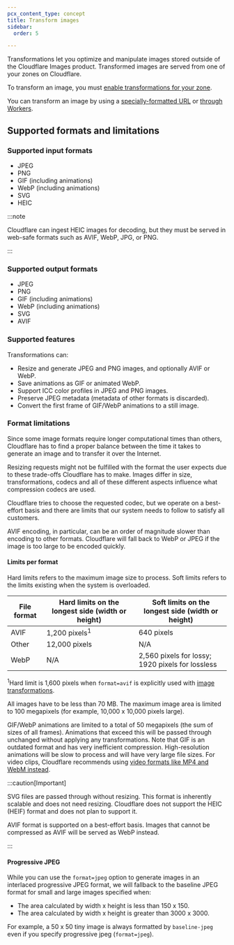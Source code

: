 ```yaml
---
pcx_content_type: concept
title: Transform images
sidebar:
  order: 5

---
```



Transformations let you optimize and manipulate images stored outside of the Cloudflare Images product. Transformed images are served from one of your zones on Cloudflare.

To transform an image, you must [enable transformations for your zone](/images/get-started/#enable-transformations-on-your-zone).

You can transform an image by using a [specially-formatted URL](/images/transform-images/transform-via-url/) or [through Workers](/images/transform-images/transform-via-workers/).

## Supported formats and limitations

### Supported input formats

* JPEG
* PNG
* GIF (including animations)
* WebP (including animations)
* SVG
* HEIC

:::note


Cloudflare can ingest HEIC images for decoding, but they must be served in web-safe formats such as AVIF, WebP, JPG, or PNG.


:::

### Supported output formats

* JPEG
* PNG
* GIF (including animations)
* WebP (including animations)
* SVG
* AVIF

### Supported features

Transformations can:

* Resize and generate JPEG and PNG images, and optionally AVIF or WebP.
* Save animations as GIF or animated WebP.
* Support ICC color profiles in JPEG and PNG images.
* Preserve JPEG metadata (metadata of other formats is discarded).
* Convert the first frame of GIF/WebP animations to a still image.

<Render file="svg" />

### Format limitations

Since some image formats require longer computational times than others, Cloudflare has to find a proper balance between the time it takes to generate an image and to transfer it over the Internet.

Resizing requests might not be fulfilled with the format the user expects due to these trade-offs Cloudflare has to make. Images differ in size, transformations, codecs and all of these different aspects influence what compression codecs are used.

Cloudflare tries to choose the requested codec, but we operate on a best-effort basis and there are limits that our system needs to follow to satisfy all customers.

AVIF encoding, in particular, can be an order of magnitude slower than encoding to other formats. Cloudflare will fall back to WebP or JPEG if the image is too large to be encoded quickly.

#### Limits per format

Hard limits refers to the maximum image size to process. Soft limits refers to the limits existing when the system is overloaded.

| File format | Hard limits on the longest side (width or height) | Soft limits on the longest side (width or height) |
| ----------- | ------------------------------------------------- | ------------------------------------------------- |
| AVIF        | 1,200 pixels<sup>1</sup>                          | 640 pixels                                        |
| Other       | 12,000 pixels                                     | N/A                                               |
| WebP        | N/A                                               | 2,560 pixels for lossy; 1920 pixels for lossless  |

<sup>1</sup>Hard limit is 1,600 pixels when `format=avif` is explicitly used with [image transformations](/images/transform-images/).

All images have to be less than 70 MB. The maximum image area is limited to 100 megapixels (for example, 10,000 x 10,000 pixels large).

GIF/WebP animations are limited to a total of 50 megapixels (the sum of sizes of all frames). Animations that exceed this will be passed through unchanged without applying any transformations. Note that GIF is an outdated format and has very inefficient compression. High-resolution animations will be slow to process and will have very large file sizes. For video clips, Cloudflare recommends using [video formats like MP4 and WebM instead](/stream/).

:::caution[Important]

SVG files are passed through without resizing. This format is inherently scalable and does not need resizing. Cloudflare does not support the HEIC (HEIF) format and does not plan to support it.

AVIF format is supported on a best-effort basis. Images that cannot be compressed as AVIF will be served as WebP instead.


:::

#### Progressive JPEG

While you can use the `format=jpeg` option to generate images in an interlaced progressive JPEG format, we will fallback to the baseline JPEG format for small and large images specified when:

* The area calculated by width x height is less than 150 x 150.
* The area calculated by width x height is greater than 3000 x 3000.

For example, a 50 x 50 tiny image is always formatted by `baseline-jpeg` even if you specify progressive jpeg (`format=jpeg`).
